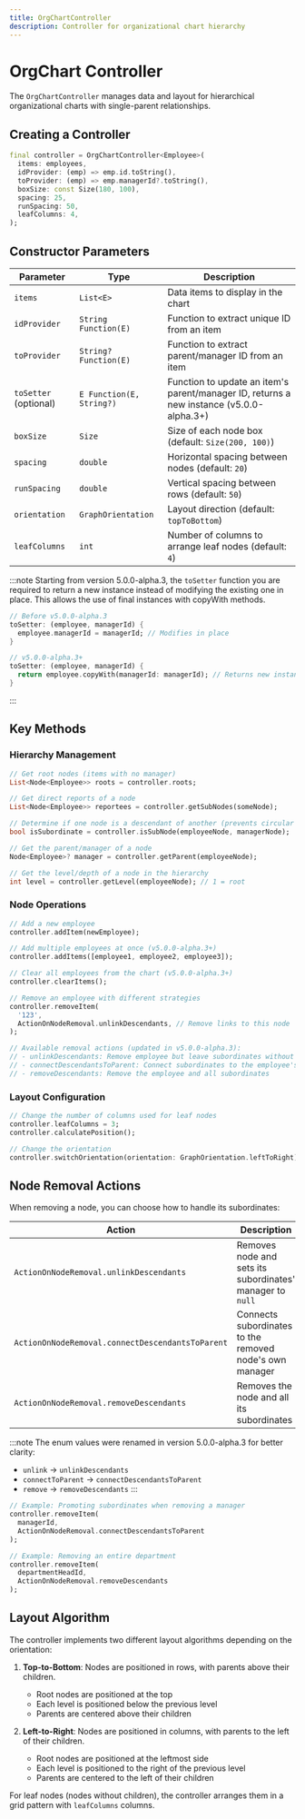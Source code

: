 ```yaml
---
title: OrgChartController
description: Controller for organizational chart hierarchy
---
```


# OrgChart Controller

The `OrgChartController` manages data and layout for hierarchical organizational charts with single-parent relationships.

## Creating a Controller

```dart
final controller = OrgChartController<Employee>(
  items: employees,
  idProvider: (emp) => emp.id.toString(),
  toProvider: (emp) => emp.managerId?.toString(),
  boxSize: const Size(180, 100),
  spacing: 25,
  runSpacing: 50,
  leafColumns: 4,
);
```

## Constructor Parameters

| Parameter | Type | Description |
|-----------|------|-------------|
| `items` | `List<E>` | Data items to display in the chart |
| `idProvider` | `String Function(E)` | Function to extract unique ID from an item |
| `toProvider` | `String? Function(E)` | Function to extract parent/manager ID from an item |
| `toSetter` (optional) | `E Function(E, String?)` | Function to update an item's parent/manager ID, returns a new instance (v5.0.0-alpha.3+) |
| `boxSize` | `Size` | Size of each node box (default: `Size(200, 100)`) |
| `spacing` | `double` | Horizontal spacing between nodes (default: `20`) |
| `runSpacing` | `double` | Vertical spacing between rows (default: `50`) |
| `orientation` | `GraphOrientation` | Layout direction (default: `topToBottom`) |
| `leafColumns` | `int` | Number of columns to arrange leaf nodes (default: `4`) |

:::note
Starting from version 5.0.0-alpha.3, the `toSetter` function you are required to return a new instance instead of modifying the existing one in place. This allows the use of final instances with copyWith methods.

```dart
// Before v5.0.0-alpha.3
toSetter: (employee, managerId) {
  employee.managerId = managerId; // Modifies in place
}

// v5.0.0-alpha.3+
toSetter: (employee, managerId) {
  return employee.copyWith(managerId: managerId); // Returns new instance
}
```
:::

## Key Methods

### Hierarchy Management

```dart
// Get root nodes (items with no manager)
List<Node<Employee>> roots = controller.roots;

// Get direct reports of a node
List<Node<Employee>> reportees = controller.getSubNodes(someNode);

// Determine if one node is a descendant of another (prevents circular refs)
bool isSubordinate = controller.isSubNode(employeeNode, managerNode);

// Get the parent/manager of a node
Node<Employee>? manager = controller.getParent(employeeNode);

// Get the level/depth of a node in the hierarchy
int level = controller.getLevel(employeeNode); // 1 = root
```

### Node Operations

```dart
// Add a new employee
controller.addItem(newEmployee);

// Add multiple employees at once (v5.0.0-alpha.3+)
controller.addItems([employee1, employee2, employee3]);

// Clear all employees from the chart (v5.0.0-alpha.3+)
controller.clearItems();

// Remove an employee with different strategies
controller.removeItem(
  '123',
  ActionOnNodeRemoval.unlinkDescendants, // Remove links to this node
);

// Available removal actions (updated in v5.0.0-alpha.3):
// - unlinkDescendants: Remove employee but leave subordinates without a manager
// - connectDescendantsToParent: Connect subordinates to the employee's manager
// - removeDescendants: Remove the employee and all subordinates
```

### Layout Configuration

```dart
// Change the number of columns used for leaf nodes
controller.leafColumns = 3;
controller.calculatePosition();

// Change the orientation
controller.switchOrientation(orientation: GraphOrientation.leftToRight);
```

## Node Removal Actions

When removing a node, you can choose how to handle its subordinates:

| Action | Description |
|--------|-------------|
| `ActionOnNodeRemoval.unlinkDescendants` | Removes node and sets its subordinates' manager to `null` |
| `ActionOnNodeRemoval.connectDescendantsToParent` | Connects subordinates to the removed node's own manager |
| `ActionOnNodeRemoval.removeDescendants` | Removes the node and all its subordinates |

:::note
The enum values were renamed in version 5.0.0-alpha.3 for better clarity:
- `unlink` → `unlinkDescendants`
- `connectToParent` → `connectDescendantsToParent`
- `remove` → `removeDescendants`
:::

```dart
// Example: Promoting subordinates when removing a manager
controller.removeItem(
  managerId,
  ActionOnNodeRemoval.connectDescendantsToParent
);

// Example: Removing an entire department
controller.removeItem(
  departmentHeadId,
  ActionOnNodeRemoval.removeDescendants
);
```

## Layout Algorithm

The controller implements two different layout algorithms depending on the orientation:

1. **Top-to-Bottom**: Nodes are positioned in rows, with parents above their children.
   - Root nodes are positioned at the top
   - Each level is positioned below the previous level
   - Parents are centered above their children

2. **Left-to-Right**: Nodes are positioned in columns, with parents to the left of their children.
   - Root nodes are positioned at the leftmost side
   - Each level is positioned to the right of the previous level
   - Parents are centered to the left of their children

For leaf nodes (nodes without children), the controller arranges them in a grid pattern with `leafColumns` columns.
